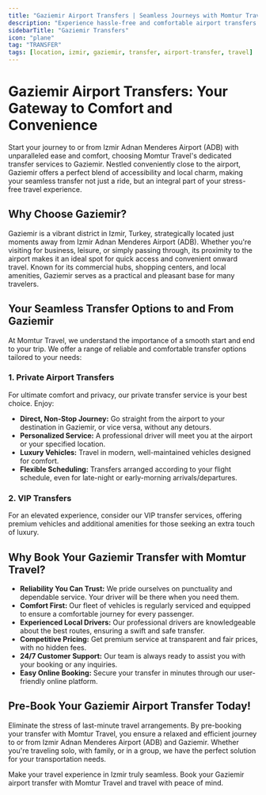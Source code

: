 ```yaml
---
title: "Gaziemir Airport Transfers | Seamless Journeys with Momtur Travel"
description: "Experience hassle-free and comfortable airport transfers between Izmir Adnan Menderes Airport (ADB) and Gaziemir with Momtur Travel. Your journey, our priority."
sidebarTitle: "Gaziemir Transfers"
icon: "plane"
tag: "TRANSFER"
tags: [location, izmir, gaziemir, transfer, airport-transfer, travel]
---
```


# Gaziemir Airport Transfers: Your Gateway to Comfort and Convenience

Start your journey to or from Izmir Adnan Menderes Airport (ADB) with unparalleled ease and comfort, choosing Momtur Travel's dedicated transfer services to Gaziemir. Nestled conveniently close to the airport, Gaziemir offers a perfect blend of accessibility and local charm, making your seamless transfer not just a ride, but an integral part of your stress-free travel experience.

## Why Choose Gaziemir?

Gaziemir is a vibrant district in Izmir, Turkey, strategically located just moments away from Izmir Adnan Menderes Airport (ADB). Whether you're visiting for business, leisure, or simply passing through, its proximity to the airport makes it an ideal spot for quick access and convenient onward travel. Known for its commercial hubs, shopping centers, and local amenities, Gaziemir serves as a practical and pleasant base for many travelers.

## Your Seamless Transfer Options to and From Gaziemir

At Momtur Travel, we understand the importance of a smooth start and end to your trip. We offer a range of reliable and comfortable transfer options tailored to your needs:

### 1. Private Airport Transfers

For ultimate comfort and privacy, our private transfer service is your best choice. Enjoy:
*   **Direct, Non-Stop Journey:** Go straight from the airport to your destination in Gaziemir, or vice versa, without any detours.
*   **Personalized Service:** A professional driver will meet you at the airport or your specified location.
*   **Luxury Vehicles:** Travel in modern, well-maintained vehicles designed for comfort.
*   **Flexible Scheduling:** Transfers arranged according to your flight schedule, even for late-night or early-morning arrivals/departures.

### 2. VIP Transfers

For an elevated experience, consider our VIP transfer services, offering premium vehicles and additional amenities for those seeking an extra touch of luxury.

## Why Book Your Gaziemir Transfer with Momtur Travel?

*   **Reliability You Can Trust:** We pride ourselves on punctuality and dependable service. Your driver will be there when you need them.
*   **Comfort First:** Our fleet of vehicles is regularly serviced and equipped to ensure a comfortable journey for every passenger.
*   **Experienced Local Drivers:** Our professional drivers are knowledgeable about the best routes, ensuring a swift and safe transfer.
*   **Competitive Pricing:** Get premium service at transparent and fair prices, with no hidden fees.
*   **24/7 Customer Support:** Our team is always ready to assist you with your booking or any inquiries.
*   **Easy Online Booking:** Secure your transfer in minutes through our user-friendly online platform.

## Pre-Book Your Gaziemir Airport Transfer Today!

Eliminate the stress of last-minute travel arrangements. By pre-booking your transfer with Momtur Travel, you ensure a relaxed and efficient journey to or from Izmir Adnan Menderes Airport (ADB) and Gaziemir. Whether you're traveling solo, with family, or in a group, we have the perfect solution for your transportation needs.

Make your travel experience in Izmir truly seamless. Book your Gaziemir airport transfer with Momtur Travel and travel with peace of mind.
